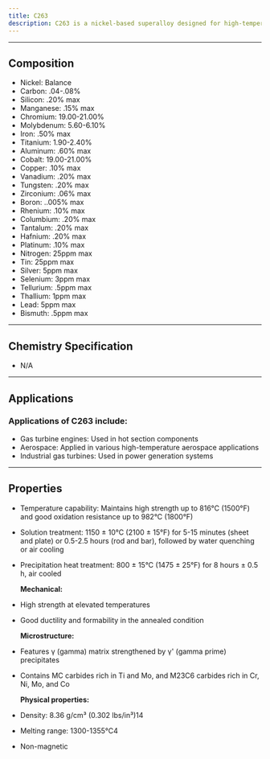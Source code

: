 ```yaml
---
title: C263
description: C263 is a nickel-based superalloy designed for high-temperature applications in gas turbines. C263's combination of high-temperature strength, oxidation resistance, and excellent fabrication characteristics makes it valuable for critical components in aerospace and power generation industries.
---
```


---


## Composition

<Card className='properties'>
  <ul>
    <li>Nickel: Balance</li>
    <li>Carbon: .04-.08%</li>
    <li>Silicon: .20% max</li>
    <li>Manganese: .15% max</li>
    <li>Chromium: 19.00-21.00%</li>
    <li>Molybdenum: 5.60-6.10%</li>
    <li>Iron: .50% max</li>
    <li>Titanium: 1.90-2.40%</li>
    <li>Aluminum: .60% max</li>
    <li>Cobalt: 19.00-21.00%</li>
    <li>Copper: .10% max</li>
    <li>Vanadium: .20% max</li>
    <li>Tungsten: .20% max</li>
    <li>Zirconium: .06% max</li>
    <li>Boron: ..005% max</li>
    <li>Rhenium: .10% max</li>
    <li>Columbium: .20% max</li>
    <li>Tantalum: .20% max</li>
    <li>Hafnium: .20% max</li>
    <li>Platinum: .10% max</li>
    <li>Nitrogen: 25ppm max</li>
    <li>Tin: 25ppm max</li>
    <li>Silver: 5ppm max</li>
    <li>Selenium: 3ppm max</li>
    <li>Tellurium: .5ppm max</li>
    <li>Thallium: 1ppm max</li>
    <li>Lead: 5ppm max</li>
    <li>Bismuth: .5ppm max</li>
  </ul>
</Card>

---

## Chemistry Specification

- N/A

---

## Applications

### Applications of C263 include:

- Gas turbine engines: Used in hot section components
- Aerospace: Applied in various high-temperature aerospace applications
- Industrial gas turbines: Used in power generation systems

---

## Properties

- Temperature capability: Maintains high strength up to 816°C (1500°F) and good oxidation resistance up to 982°C (1800°F)
- Solution treatment: 1150 ± 10°C (2100 ± 15°F) for 5-15 minutes (sheet and plate) or 0.5-2.5 hours (rod and bar), followed by water quenching or air cooling
- Precipitation heat treatment: 800 ± 15°C (1475 ± 25°F) for 8 hours ± 0.5 h, air cooled

  **Mechanical:**

- High strength at elevated temperatures
- Good ductility and formability in the annealed condition

  **Microstructure:**

- Features γ (gamma) matrix strengthened by γ' (gamma prime) precipitates
- Contains MC carbides rich in Ti and Mo, and M23C6 carbides rich in Cr, Ni, Mo, and Co

  **Physical properties:**

- Density: 8.36 g/cm³ (0.302 lbs/in³)14
- Melting range: 1300-1355°C4
- Non-magnetic

